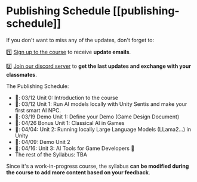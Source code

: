 # Publishing Schedule [[publishing-schedule]]

If you don't want to miss any of the updates, don't forget to:

1️⃣ [Sign up to the course](https://eepurl.com/iCWDQw) to receive **update emails**.

2️⃣ [Join our discord server](https://hf.co/join/discord) to **get the last updates and exchange with your classmates**.


The Publishing Schedule:

- 📅: 03/12 Unit 0: Introduction to the course
- 📅: 03/12 Unit 1: Run AI models locally with Unity Sentis and make your first smart AI NPC.
- 📅: 03/19 Demo Unit 1: Define your Demo (Game Design Document)
- 📅: 04/26 Bonus Unit 1: Classical AI in Games
- 📅: 04/04: Unit 2: Running locally Large Language Models (LLama2...) in Unity
- 📅: 04/09: Demo Unit 2
- 📅: 04/16: Unit 3: AI Tools for Game Developers 🎨
- The rest of the Syllabus: TBA


Since it's a work-in-progress course, the syllabus **can be modified during the course to add more content based on your feedback**.